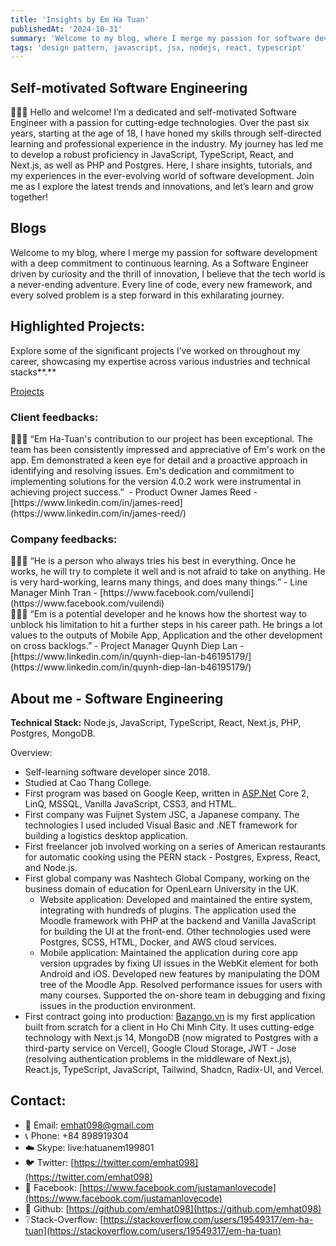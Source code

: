 ```yaml
---
title: 'Insights by Em Ha Tuan'
publishedAt: '2024-10-31'
summary: 'Welcome to my blog, where I merge my passion for software development with a deep commitment to continuous learning. As a Software Engineer driven by curiosity and the thrill of innovation, I believe that the tech world is a never-ending adventure. Every line of code, every new framework, and every solved problem is a step forward in this exhilarating journey.'
tags: 'design pattern, javascript, jsx, nodejs, react, typescript'
---
```


## Self-motivated Software Engineering

<aside>
👨🏻‍💻 Hello and welcome! I’m a dedicated and self-motivated Software Engineer with a passion for cutting-edge technologies. Over the past six years, starting at the age of 18, I have honed my skills through self-directed learning and professional experience in the industry. My journey has led me to develop a robust proficiency in JavaScript, TypeScript, React, and Next.js, as well as PHP and Postgres. Here, I share insights, tutorials, and my experiences in the ever-evolving world of software development. Join me as I explore the latest trends and innovations, and let’s learn and grow together!

</aside>

## Blogs

Welcome to my blog, where I merge my passion for software development with a deep commitment to continuous learning. As a Software Engineer driven by curiosity and the thrill of innovation, I believe that the tech world is a never-ending adventure. Every line of code, every new framework, and every solved problem is a step forward in this exhilarating journey.

## **Highlighted Projects:**

Explore some of the significant projects I’ve worked on throughout my career, showcasing my expertise across various industries and technical stacks**.**

[Projects](Insights%20by%20Em%20Ha%20Tuan%20d6639276ae29471786c819c7e4de0518/Projects%209049d30d9d5a4b45b08b63ae13e97253.csv)

### Client feedbacks:

<aside>
👨🏻‍💻 “Em Ha-Tuan's contribution to our project has been exceptional. The team has been consistently impressed and appreciative of Em's work on the app. Em demonstrated a keen eye for detail and a proactive approach in identifying and resolving issues. Em's dedication and commitment to implementing solutions for the version 4.0.2 work were instrumental in achieving project success.”  - Product Owner James Reed - [https://www.linkedin.com/in/james-reed](https://www.linkedin.com/in/james-reed/)

</aside>

### Company feedbacks:

<aside>
👨🏻‍💻 “He is a person who always tries his best in everything. Once he works, he will try to complete it well and is not afraid to take on anything. He is very hard-working, learns many things, and does many things.” - Line Manager Minh Tran - [https://www.facebook.com/vuilendi](https://www.facebook.com/vuilendi)

</aside>

<aside>
👨🏻‍💻 “Em is a potential developer and he knows how the shortest way to unblock his limitation to hit a further steps in his career path. He brings a lot values to the outputs of Mobile App, Application and the other development on cross backlogs.” - Project Manager Quynh Diep Lan - [https://www.linkedin.com/in/quynh-diep-lan-b46195179/](https://www.linkedin.com/in/quynh-diep-lan-b46195179/)

</aside>

## About me - **Software Engineering**

**Technical Stack:** Node.js, JavaScript, TypeScript, React, Next.js, PHP, Postgres, MongoDB.

Overview:

- Self-learning software developer since 2018.
- Studied at Cao Thang College.
- First program was based on Google Keep, written in [ASP.Net](http://asp.net/) Core 2, LinQ, MSSQL, Vanilla JavaScript, CSS3, and HTML.
- First company was Fuijnet System JSC, a Japanese company. The technologies I used included Visual Basic and .NET framework for building a logistics desktop application.
- First freelancer job involved working on a series of American restaurants for automatic cooking using the PERN stack - Postgres, Express, React, and Node.js.
- First global company was Nashtech Global Company, working on the business domain of education for OpenLearn University in the UK.
  - Website application: Developed and maintained the entire system, integrating with hundreds of plugins. The application used the Moodle framework with PHP at the backend and Vanilla JavaScript for building the UI at the front-end. Other technologies used were Postgres, SCSS, HTML, Docker, and AWS cloud services.
  - Mobile application: Maintained the application during core app version upgrades by fixing UI issues in the WebKit element for both Android and iOS. Developed new features by manipulating the DOM tree of the Moodle App. Resolved performance issues for users with many courses. Supported the on-shore team in debugging and fixing issues in the production environment.
- First contract going into production: [Bazango.vn](http://bazango.vn/) is my first application built from scratch for a client in Ho Chi Minh City. It uses cutting-edge technology with Next.js 14, MongoDB (now migrated to Postgres with a third-party service on Vercel), Google Cloud Storage, JWT - Jose (resolving authentication problems in the middleware of Next.js), React.js, TypeScript, JavaScript, Tailwind, Shadcn, Radix-UI, and Vercel.

## Contact:

- 💌 Email: [emhat098@gmail.com](mailto:emhat098@gmail.com)
- 📞 Phone: +84 898919304
- ☁️ Skype: live:hatuanem199801
- 🐦 Twitter: [https://twitter.com/emhat098](https://twitter.com/emhat098)
- 📘 Facebook: [https://www.facebook.com/justamanlovecode](https://www.facebook.com/justamanlovecode)
- 🐙 Github: [https://github.com/emhat098](https://github.com/emhat098)
- ❔Stack-Overflow: [https://stackoverflow.com/users/19549317/em-ha-tuan](https://stackoverflow.com/users/19549317/em-ha-tuan)
